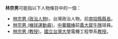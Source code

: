 '''林宗男'''可能指以下人物條目中的一個：
*[[林宗男_(政治人物)|林宗男 (政治人物)]]，台灣政治人物，前[[南投縣縣長|南投縣縣長]]。
*[[林宗男_(棒球運動員)|林宗男 (棒球運動員)]]，[[中華職棒|中華職棒]]前[[義大犀牛隊|義大犀牛隊]]球員。
*[[林宗男_(教授)|林宗男 (教授)]]，[[國立台灣大學|國立台灣大學]]電機工程學系[[教授|教授]]。

{{消歧義|Z宗男|Cat=三字林姓人名消歧义}}